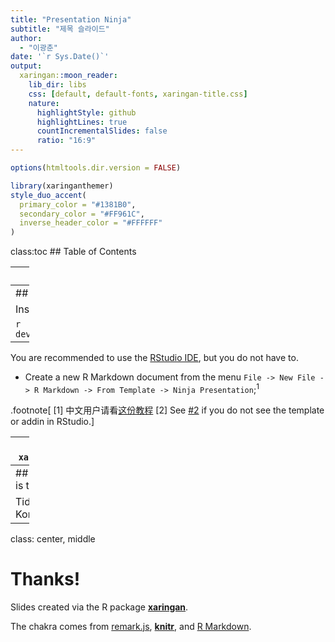 ```yaml
---
title: "Presentation Ninja"
subtitle: "제목 슬라이드"  
author: 
  - "이광춘"
date: '`r Sys.Date()`'
output:
  xaringan::moon_reader:
    lib_dir: libs
    css: [default, default-fonts, xaringan-title.css]
    nature:
      highlightStyle: github
      highlightLines: true
      countIncrementalSlides: false
      ratio: "16:9"
---
```


```r
options(htmltools.dir.version = FALSE)
```

```r
library(xaringanthemer)
style_duo_accent(
  primary_color = "#1381B0",
  secondary_color = "#FF961C",
  inverse_header_color = "#FFFFFF"
)
```


class:toc
## Table of Contents

---
class: center, middle

# Get Started

---
## Hello World

Install the **xaringan** package from [Github](https://github.com/yihui/xaringan):

```r
devtools::install_github("yihui/xaringan")
```

--

You are recommended to use the [RStudio IDE](https://www.rstudio.com/products/rstudio/), but you do not have to.

- Create a new R Markdown document from the menu `File -> New File -> R Markdown -> From Template -> Ninja Presentation`;<sup>1</sup>


.footnote[
[1] 中文用户请看[这份教程](http://slides.yihui.name/xaringan/zh-CN.html)
[2] See [#2](https://github.com/yihui/xaringan/issues/2) if you do not see the template or addin in RStudio.
]

---
## `xaringan`

`xaringan` 너무 좋아요!

---
## Who is this?

Tidyverse Korea

---
class: center, middle

# Thanks!

Slides created via the R package [**xaringan**](https://github.com/yihui/xaringan).

The chakra comes from [remark.js](https://remarkjs.com), [**knitr**](http://yihui.name/knitr), and [R Markdown](https://rmarkdown.rstudio.com).
